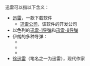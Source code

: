 迅雷可以指以下含义：
* [[迅雷|迅雷]]，一款下载软件
** [[迅雷公司|迅雷公司]]，该软件的开发公司
*以色列的[[迅雷-1导弹|迅雷-1导弹]]和[[迅雷-8导弹|迅雷-8导弹]]
*伊朗的多种导弹：
** {{link-en|迅雷 (伊朗防空导弹)|Raad (air defense system)}}
** {{link-en|迅雷 (伊朗反舰导弹)|Ra'ad (anti-ship missile)}}
** {{link-en|迅雷 (伊朗反坦克导弹)|RAAD (anti-tank guided missile)}}
* [[徐迅雷|徐迅雷]]（笔名之一为迅雷），现代作家
{{disambig|cat=二字消歧义}}